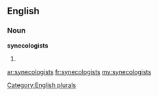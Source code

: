 ==English==

===Noun===
'''synecologists'''

# {{plural of|[[synecologist]]}}

[[Category:English plurals]]

[[ar:synecologists]]
[[fr:synecologists]]
[[my:synecologists]]